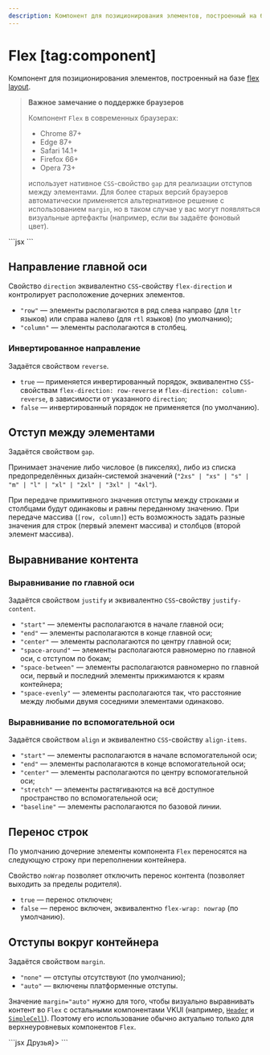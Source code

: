 ```yaml
---
description: Компонент для позиционирования элементов, построенный на базе flex layout.
---
```


<Overview group="layout">

# Flex [tag:component]

Компонент для позиционирования элементов, построенный на базе [flex layout](https://developer.mozilla.org/ru/docs/Learn_web_development/Core/CSS_layout/Flexbox).

</Overview>

> **Важное замечание о поддержке браузеров**
>
> Компонент `Flex` в современных браузерах:
>
> - Chrome 87+
> - Edge 87+
> - Safari 14.1+
> - Firefox 66+
> - Opera 73+
>
> использует нативное `CSS`-свойство `gap` для реализации отступов между элементами.
> Для более старых версий браузеров автоматически применяется альтернативное решение с использованием `margin`,
> но в таком случае у вас могут появляться визуальные артефакты (например, если вы задаёте фоновый цвет).

<Playground>
  ```jsx
  <Flex gap="m" justify="center">
    <Avatar size={48} initials="ДС" gradientColor="orange" />
    <Avatar size={48} initials="ИМ" gradientColor="yellow" />
    <Avatar size={48} initials="ВЖ" gradientColor="violet" />
    <Avatar size={48} initials="ЭМ" gradientColor="green" />
  </Flex>
  ```
</Playground>

## Направление главной оси

Свойство `direction` эквивалентно `CSS`-свойству `flex-direction` и контролирует расположение дочерних элементов.

- `"row"` — элементы располагаются в ряд слева направо (для `ltr` языков) или справа налево (для `rtl` языков) (по умолчанию);
- `"column"` — элементы располагаются в столбец.

### Инвертированное направление

Задаётся свойством `reverse`.

- `true` — применяется инвертированный порядок, эквивалентно `CSS`-свойствам `flex-direction: row-reverse` и `flex-direction: column-reverse`,
  в зависимости от указанного `direction`;
- `false` — инвертированный порядок не применяется (по умолчанию).

## Отступ между элементами

Задаётся свойством `gap`.

Принимает значение либо числовое (в пикселях), либо из списка предопределённых
дизайн-системой значений (`"2xs" | "xs" | "s" | "m" | "l" | "xl" | "2xl" | "3xl" | "4xl"`).

При передаче примитивного значения отступы между строками и столбцами будут одинаковы и равны переданному значению.
При передаче массива (`[row, column]`) есть возможность задать разные значения
для строк (первый элемент массива) и столбцов (второй элемент массива).

## Выравнивание контента

### Выравнивание по главной оси

Задаётся свойством `justify` и эквивалентно `CSS`-свойству `justify-content`.

- `"start"` — элементы располагаются в начале главной оси;
- `"end"` — элементы располагаются в конце главной оси;
- `"center"` — элементы располагаются по центру главной оси;
- `"space-around"` — элементы располагаются равномерно по главной оси, с отступом по бокам;
- `"space-between"` — элементы располагаются равномерно по главной оси, первый и последний элементы прижимаются к краям контейнера;
- `"space-evenly"` — элементы располагаются так, что расстояние между любыми двумя соседними элементами одинаково.

### Выравнивание по вспомогательной оси

Задаётся свойством `align` и эквивалентно `CSS`-свойству `align-items`.

- `"start"` — элементы располагаются в начале вспомогательной оси;
- `"end"` — элементы располагаются в конце вспомогательной оси;
- `"center"` — элементы располагаются по центру вспомогательной оси;
- `"stretch"` — элементы растягиваются на всё доступное пространство по вспомогательной оси;
- `"baseline"` — элементы располагаются по базовой линии.

## Перенос строк

По умолчанию дочерние элементы компонента `Flex` переносятся на следующую строку при переполнении контейнера.

Свойство `noWrap` позволяет отключить перенос контента (позволяет выходить за пределы родителя).

- `true` — перенос отключен;
- `false` — перенос включен, эквивалентно `flex-wrap: nowrap` (по умолчанию).

## Отступы вокруг контейнера

Задаётся свойством `margin`.

- `"none"` — отступы отсутствуют (по умолчанию);
- `"auto"` — включены платформенные отступы.

Значение `margin="auto"` нужно для того, чтобы визуально выравнивать контент во `Flex` с остальными компонентами
VKUI (например, [`Header`](/components/group#header) и [`SimpleCell`](/components/simple-cell)).
Поэтому его использование обычно актуально только для верхнеуровневых компонентов `Flex`.

<Playground>
  ```jsx
  <Group mode="card" header={<Header size="s">Друзья</Header>}>
    <Flex gap="m" justify="center" margin="auto">
      <Avatar size={48} src="#" initials="ДС" gradientColor="orange" />
      <Avatar size={48} src="#" initials="ИМ" gradientColor="yellow" />
      <Avatar size={48} src="#" initials="ВЖ" gradientColor="violet" />
      <Avatar size={48} src="#" initials="ЭМ" gradientColor="green" />
    </Flex>
  </Group>
  ```
</Playground>
